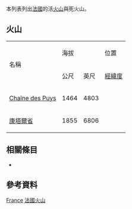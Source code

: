 
<!--This list is split from its main article where many elevations are incorrect-->
{{GeoGroupTemplate}}
{{seealso|火山列表}}
本列表列出[[法國|法國]]的活[[火山|火山]]與死火山。

== 火山 ==
{| border="1" cellpadding="1" cellspacing="0" 
|- align="center" bgcolor="cccccc"
| rowspan="2"|名稱 ||colspan ="2"| 海拔 || 位置  ||rowspan="2"| 最近爆發
|- align="center" bgcolor="cccccc"
| 公尺||英尺||[[經緯度|經緯度]]
|- align="right"
| align="left" | [[Chaîne_des_Puys|Chaîne des Puys]] || 1464 || 4803 || {{coord|45.775|N|2.97|E|type:mountain}} || 4040 BC
|- align="right"
| align="left" | [[康塔爾省|康塔爾省]] || 1855 || 6806 || {{coord|45.059|N|2.761|E|type:mountain}} || 2.9萬年前
|}
== 相關條目 ==
* {{tsl|en|List of mountains in France|法國山峰列表}}

== 參考資料 ==
{{Reflist}}
{{Global Volcanism Program}}

[[Category:火山列表|France]]
[[Category:法國火山|]]
